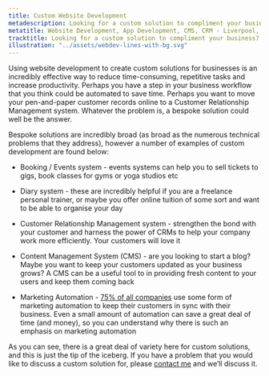 ```yaml
---
title: Custom Website Development
metadescription: Looking for a custom solution to compliment your business? With custom website development, no problem is too complex - Website Development - Liverpool, England
metatitle: Website Development, App Development, CMS, CRM - Liverpool, England
tracktitle: Looking for a custom solution to compliment your business? With custom website development, no problem is too complex
illustration: "../assets/webdev-lines-with-bg.svg"
---
```


Using website development to create custom solutions for businesses is an incredibly effective way to reduce time-consuming, repetitive tasks and increase productivity. Perhaps you have a step in your business workflow that you think could be automated to save time. Perhaps you want to move your pen-and-paper customer records online to a Customer Relationship Management system. Whatever the problem is, a bespoke solution could well be the answer.  

Bespoke solutions are incredibly broad (as broad as the numerous technical problems that they address), however a number of examples of custom development are found below:

- <p>Booking / Events system - events systems can help you to sell tickets to gigs, book classes for gyms or yoga studios etc</p>
- <p>Diary system - these are incredibly helpful if you are a freelance personal trainer, or maybe you offer online tuition of some sort and want to be able to organise your day</p>
- <p>Customer Relationship Management system - strengthen the bond with your customer and harness the power of CRMs to help your company work more efficiently. Your customers will love it</p>
- <p>Content Management System (CMS) - are you looking to start a blog? Maybe you want to keep your customers updated as your business grows? A CMS can be a useful tool to in providing fresh content to your users and keep them coming back</p>
- <p>Marketing Automation - <a href="https://funneloverload.com/marketing-automation-statistics/" target="_blank">75% of all companies</a> use some form of marketing automation to keep their customers in sync with their business. Even a small amount of automation can save a great deal of time (and money), so you can understand why there is such an emphasis on marketing automation</p>

<p>As you can see, there is a great deal of variety here for custom solutions, and this is just the tip of the iceberg. If you have a problem that you would like to discuss a custom solution for, please <a href="#contactSection">contact me</a> and we’ll discuss it.</p>

